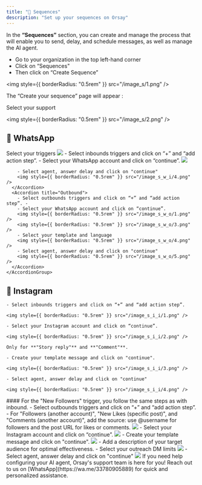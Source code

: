 ```yaml
---
title: "📢 Sequences"
description: "Set up your sequences on Orsay"
---
```


In the **“Sequences”** section, you can create and manage the process that will enable you to send, delay, and schedule messages, as well as manage the AI agent.

- Go to your organization in the top left-hand corner
- Click on “Sequences"
- Then click on “Create Sequence”

<img style={{ borderRadius: "0.5rem" }} src="/image_s/1.png" />

The “Create your sequence” page will appear :

Select your support

<img style={{ borderRadius: "0.5rem" }} src="/image_s/2.png" />

## 💬 WhatsApp

<AccordionGroup>
  <Accordion title="Create WhatsApp sequences">
    Select your triggers
    <img style={{ borderRadius: "0.5rem" }} src="/image_s_w_i/2.png" />
    <AccordionGroup>
      <Accordion title="Inbound">
        - Select inbounds triggers and click on “+” and “add action step”.
        - Select your WhatsApp account and click on “continue”.
        <img style={{ borderRadius: "0.5rem" }} src="/image_s_w_i/3.png" />

        - Select agent, answer delay and click on "continue"
        <img style={{ borderRadius: "0.5rem" }} src="/image_s_w_i/4.png" />
      </Accordion>
      <Accordion title="Outbound">
        - Select outbounds triggers and click on “+” and “add action step”. -
        - Select your WhatsApp account and click on “continue”.
        <img style={{ borderRadius: "0.5rem" }} src="/image_s_w_o/1.png" />
        <img style={{ borderRadius: "0.5rem" }} src="/image_s_w_o/3.png" />
        - Select your template and language
        <img style={{ borderRadius: "0.5rem" }} src="/image_s_w_o/4.png" />
        - Select agent, answer delay and click on "continue"
        <img style={{ borderRadius: "0.5rem" }} src="/image_s_w_o/5.png" />
      </Accordion>
    </AccordionGroup>

  </Accordion>
</AccordionGroup>

## 📸 Instagram

<AccordionGroup>
  <Accordion title="Create Instagram Inbounds sequences">
  
    - Select inbounds triggers and click on “+” and “add action step”.
  
    <img style={{ borderRadius: "0.5rem" }} src="/image_s_i_i/1.png" />
  
    - Select your Instagram account and click on “continue”.
  
    <img style={{ borderRadius: "0.5rem" }} src="/image_s_i_i/2.png" />
  
    Only for **"Story reply"** and **"Comment"**.

    - Create your template message and click on "continue".

    <img style={{ borderRadius: "0.5rem" }} src="/image_s_i_i/3.png" />

    - Select agent, answer delay and click on "continue"

    <img style={{ borderRadius: "0.5rem" }} src="/image_s_i_i/4.png" />

  </Accordion>
  <Accordion title="Create Instagram Outbounds sequences">
  #### For the "New Followers" trigger, you follow the same steps as with inbound.
  - Select outbounds triggers and click on “+” and “add action step”.
  - For "Followers (another account)", "New Likes (specific post)", and "Comments (another account)", add the source: use @username for followers and the post URL for likes or comments.
<img style={{ borderRadius: "0.5rem" }} src="/image_s_i_o/1.png" />
- Select your Instagram account and click on “continue”.
<img style={{ borderRadius: "0.5rem" }} src="/image_s_i_o/2.png" />
- Create your template message and click on "continue".
<img style={{ borderRadius: "0.5rem" }} src="/image_s_i_o/3.png" />
- Add a description of your target audience for optimal effectiveness.
- Select your outreach DM limits
<img style={{ borderRadius: "0.5rem" }} src="/image_s_i_o/4.png" />
- Select agent, answer delay and click on "continue"
<img style={{ borderRadius: "0.5rem" }} src="/image_s_i_o/5.png" />
  </Accordion>
</AccordionGroup>

<Note>
  If you need help configuring your AI agent, Orsay's support team is here for
  you! Reach out to us on [WhatsApp](https://wa.me/33780905889) for quick and
  personalized assistance.
</Note>
